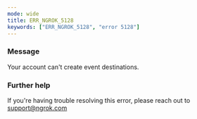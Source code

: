 ```yaml
---
mode: wide
title: ERR_NGROK_5128
keywords: ["ERR_NGROK_5128", "error 5128"]
---
```


### Message

Your account can't create event destinations.

### Further help

If you're having trouble resolving this error, please reach out to [support@ngrok.com](mailto:support@ngrok.com?subject=Help%20with%20ERR_NGROK_5128)
